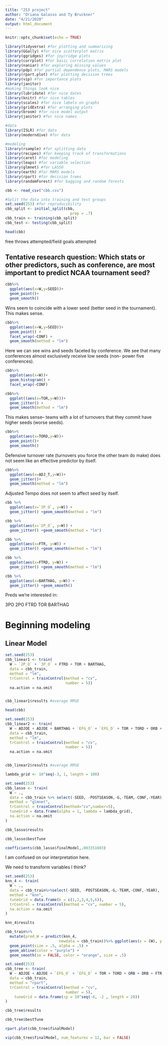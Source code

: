```yaml
---
title: "253 project"
author: "Oriana Galasso and Ty Bruckner"
date: "4/21/2020"
output: html_document
---
```


```r
knitr::opts_chunk$set(echo = TRUE)
```

```r
library(tidyverse) #for plotting and summarizing
library(GGally) #for nice scatterplot matrix 
library(ggridges) #for joy/ridge plots
library(corrplot) #for basic correlation matrix plot
library(naniar) #for exploring missing values
library(pdp) #for partial dependence plots, MARS models
library(rpart.plot) #for plotting decision trees
library(vip) #for importance plots
library(janitor)
#making things look nice
library(lubridate) #for nice dates
library(knitr) #for nice tables
library(scales) #for nice labels on graphs
library(gridExtra) #for arranging plots
library(broom) #for nice model output
library(janitor) #for nice names

#data
library(ISLR) #for data
library(moderndive) #for data

#modeling
library(rsample) #for splitting data
library(recipes) #for keeping track of transformations
library(caret) #for modeling
library(leaps) #for variable selection
library(glmnet) #for LASSO
library(earth) #for MARS models
library(rpart) #for decision trees
library(randomForest) #for bagging and random forests

```

```r
cbb <- read_csv("cbb.csv")

#Split the data into training and test groups
set.seed(253) #for reproducibility
cbb_split <- initial_split(cbb, 
                             prop = .7)
cbb_train <- training(cbb_split)
cbb_test <- testing(cbb_split)
```

```r
head(cbb)
```

free throws attempted/field goals attempted 

## Tentative research question: Which stats or other predictors, such as conference,  are most important to predict NCAA tournament seed? 

```r
cbb%>%
  ggplot(aes(x=W,y=SEED))+
  geom_point()+
  geom_smooth()
```

Wins seem to coincide with a lower seed (better seed in the tournament). This makes sense.

```r
cbb%>%
  ggplot(aes(x=W,y=SEED))+
  geom_point() +
  facet_wrap(~CONF) +
  geom_smooth(method = "lm")
```
Here we can see wins and seeds faceted by conference. We see that many conferences almost exclusively receive low seeds (non- power five conferences). 

```r
cbb%>%
  ggplot(aes(x=W))+
  geom_histogram() +
  facet_wrap(~CONF)
```


```r
cbb%>%
  ggplot((aes(x=TOR,y=W)))+
  geom_jitter() +
  geom_smooth(method = "lm")
```

This makes sense-- teams with a lot of turnovers that they commit have higher seeds (worse seeds).

```r
cbb%>%
  ggplot(aes(x=TORD,y=W))+
  geom_point()+
  geom_smooth()
```

Defensive turnover rate (turnovers you force the other team do make) does not seem like an effective predictor by itself.

```r
cbb%>%
  ggplot(aes(x=ADJ_T,y=W))+
  geom_jitter()+
  geom_smooth(method = "lm")
```

Adjusted Tempo does not seem to affect seed by itself. 

```r
cbb %>%
  ggplot(aes(x=`3P_O`, y=W)) +
  geom_jitter() +geom_smooth(method = "lm")
```

```r
cbb %>%
  ggplot(aes(x=`2P_O`, y=W)) +
  geom_jitter() +geom_smooth(method = "lm")
```

```r
cbb %>%
  ggplot(aes(x=FTR, y=W)) +
  geom_jitter() +geom_smooth(method = "lm")
```

```r
cbb %>%
  ggplot(aes(x=FTRD, y=W)) +
  geom_jitter() +geom_smooth(method = "lm")
```

```r
cbb %>%
  ggplot(aes(x=BARTHAG, y=W)) +
  geom_jitter() +geom_smooth()
```

Preds we're interested in: 

3PO
2PO
FTRD
TOR
BARTHAG

# Beginning modeling 

## Linear Model



```r
set.seed(253)
cbb_linear1 <- train(
  W ~ `2P_O` + `3P_O` + FTRD + TOR + BARTHAG,
  data = cbb_train, 
  method = "lm",
  trControl = trainControl(method = "cv", 
                           number = 5))
  na.action = na.omit


cbb_linear1$results #average RMSE

```

```r
head(cbb)
```

```r
set.seed(253)
cbb_linear2 <- train(
  W ~ ADJOE + ADJDE + BARTHAG + `EFG_O` + `EFG_D` + TOR + TORD + ORB + DRB + FTR + FTRD + `2P_O` + `2P_D` + `3P_O` +`3P_D`+ `ADJ_T`,
  data = cbb_train, 
  method = "lm",
  trControl = trainControl(method = "cv", 
                           number = 5))
  na.action = na.omit


cbb_linear2$results #average RMSE
```


```r
lambda_grid <- 10^seq(-3, 1, length = 100)

set.seed(253)
cbb_lasso <- train(
  W ~ .,
  data = cbb_train %>% select(-SEED, -POSTSEASON,-G,-TEAM,-CONF,-YEAR),
  method = "glmnet",
  trControl = trainControl(method="cv",number=5),
  tuneGrid = data.frame(alpha = 1, lambda = lambda_grid),
  na.action = na.omit
)
```

```r
cbb_lasso$results
```
```r
cbb_lasso$bestTune
```
```r
coefficients(cbb_lasso$finalModel,.003351603)
```
I am confused on our interpretation here.

We need to transform variables I think?
```r

set.seed(253)
knn_4 <- train(
  W ~ .,
  data = cbb_train%>%select(-SEED, -POSTSEASON,-G,-TEAM,-CONF,-YEAR),
  method = "knn",
  tuneGrid = data.frame(k = c(1,2,3,4,5,6)),
  trControl = trainControl(method = "cv", number = 5),
  na.action = na.omit
)
```

```r
knn_4$results
```


```r
cbb_train%>%
  mutate(pred_W = predict(knn_4, 
                        newdata = cbb_train))%>% ggplot(aes(x = (W), y = (pred_W))) +
  geom_point(size = .5, alpha = .5) +
  geom_abline(color = "purple") +
  geom_smooth(se = FALSE, color = "orange", size = .5) 
```



```r
set.seed(253)
cbb_tree <- train(
  W ~ ADJOE + ADJDE + `EFG_O` + `EFG_D` + TOR + TORD + ORB + DRB + FTR + FTRD ,
  data = cbb_train, 
  method = "rpart",
  trControl = trainControl(method = "cv",
                           number = 5),
    tuneGrid = data.frame(cp = 10^seq(-4, -2 , length = 20))
)

```

```r
cbb_tree$results
```
```r
cbb_tree$bestTune
```

```r
rpart.plot(cbb_tree$finalModel)
```

```r
vip(cbb_tree$finalModel, num_features = 12, bar = FALSE)
```




